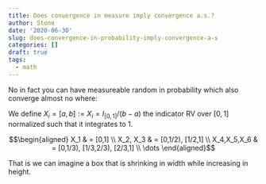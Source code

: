```yaml
---
title: Does convergence in measure imply convergence a.s.?
author: Stone
date: '2020-06-30'
slug: does-convergence-in-probability-imply-convergence-a-s
categories: []
draft: true
tags:
  - math
---
```


No in fact you can have measureable random in probability which also converge almost no where:

We define $X_i = [a,b] := X_i = I_{[0,1]}/(b-a)$ the indicator RV over $[0,1]$ normalized such that it integrates to 1.

$$\begin{aligned} X_1 & = [0,1] \\ X_2, X_3 & = [0,1/2), [1/2,1] \\ X_4,X_5,X_6 & = [0,1/3), [1/3,2/3), [2/3,1] \\ \dots \end{aligned}$$

That is we can imagine a box that is shrinking in width while increasing in height. 